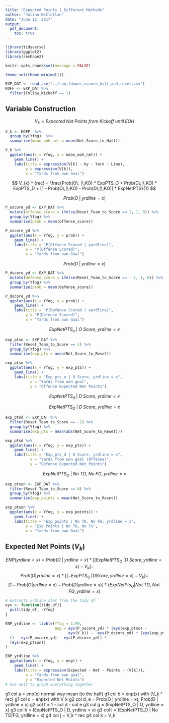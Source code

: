 ```yaml
---
title: "Expected Points | Different Methods"
author: "Julian McClellan"
date: "June 12, 2017"
output: 
  pdf_document:
    toc: true
---
```


```r
library(tidyverse)
library(ggplot2)
library(reshape2)

knitr::opts_chunk$set(message = FALSE)

theme_set(theme_minimal())

EXP_DAT <- read_csv("../raw_fdowns_nscore_half_and_reset.csv")
KOFF <- EXP_DAT %>%
  filter(Follow_Kickoff == 1)
```

## Variable Construction

$$V_k = Expected\; Net\; Points \; from \; Kickoff \; until\; EOH$$

```r
V_k <- KOFF  %>%
  group_by(Yfog)  %>%
  summarise(mean_eoh_net = mean(Net_Score_to_Half))

V_k %>%
  ggplot(aes(x = Yfog, y = mean_eoh_net)) +
    geom_line() + 
    labs(title = expression(V[k] ~ by ~ Yard ~ Line),
         y = expression(V[k]),
         x = "Yards from own Goal")
```
$$
V_{k} ^ {rec} = \frac{Prob(O\; |\;KO) * ExpPTS_O + Prob(D\;|\;KO) * ExpPTS_D + 
[1 - Prob(O\;|\;KO) - Prob(D\;|\;KO)] * ExpNetPTS}{1}
$$

$$Prob(O\; |\; yrdline = x)$$

```r
P_oscore_yd <- EXP_DAT %>% 
  mutate(offense_score = ifelse(Reset_Team_to_Score == 1, 1, 0)) %>% 
  group_by(Yfog) %>%
  summarise(prob = mean(offense_score))

P_oscore_yd %>%
  ggplot(aes(x = Yfog, y = prob)) +
    geom_line() +
    labs(title = "P(Offense Scored | yardline)",
         y = "P(Offense Scored)",
         x = "Yards from own Goal")
```

$$Prob(D\; |\; yrdline = x)$$

```r
P_dscore_yd <- EXP_DAT %>% 
  mutate(defense_score = ifelse(Reset_Team_to_Score == - 1, 1, 0)) %>% 
  group_by(Yfog) %>%
  summarise(prob = mean(defense_score))

P_dscore_yd %>%
  ggplot(aes(x = Yfog, y = prob)) +
    geom_line() +
    labs(title = "P(Defense Scored | yardline)",
         y = "P(Defense Scored)",
         x = "Yards from own Goal")
```

$$ExpNetPTS_o\; |\; O\; Score,\; yrdline = x$$

```r
exp_ptso <- EXP_DAT %>%
  filter(Reset_Team_to_Score == 1) %>%
  group_by(Yfog) %>%
  summarise(exp_pts = mean(Net_Score_to_Reset))

exp_ptso %>%
  ggplot(aes(x = Yfog, y = exp_pts)) +
    geom_line() + 
    labs(title = "Exp_pts_o | O Score, yrdline = x",
           x = "Yards from own goal",
           y = "Offense Expected Net Points")
```

$$ExpNetPTS_d\; |\; D\; Score,\; yrdline = x$$

$$ExpNetPTS_O\; |\; D\; Score,\; yrdline = x$$

```r
exp_ptsd <- EXP_DAT %>%
  filter(Reset_Team_to_Score == -1) %>%
  group_by(Yfog) %>%
  summarise(exp_pts = mean(abs(Net_Score_to_Reset)))

exp_ptsd %>%
  ggplot(aes(x = Yfog, y = exp_pts)) +
    geom_line() + 
    labs(title = "Exp_pts_d | D Score, yrdline = x",
           x = "Yards from own goal (Offense)",
           y = "Defense Expected Net Points")
```

$$ExpNetPTS_O\; |\; No\; TD,\; No\; FG,\; yrdline = x$$

```r
exp_ptson <- EXP_DAT %>%
  filter(Reset_Team_to_Score == 0) %>%
  group_by(Yfog) %>%
  summarise(exp_points = mean(Net_Score_to_Reset))

exp_ptson %>%
  ggplot(aes(x = Yfog, y = exp_points)) + 
    geom_line() +
    labs(title = "Exp_points | No TD, No FG, yrdline = x",
         y = "Exp Points | No TD, No FG",
         x = "Yards from own Goal")
```

## Expected Net Points ($V_k$)

$$
ENP(yrdline = x) = Prob(O\;|\; yrdline = x) * [(ExpNetPTS_O\; | O\;Score, yrdline = x) - V_k] -
$$
$$
 Prob(D | yrdline = x) * [(-ExpPTS_O\; | D Score, yrdline = x) - V_k] + 
$$
$$
[1 - Prob(O|yrdline = x) - Prob(D|yrdline=x)] * (ExpNetPts_O | Not\;TD,\;Not\;FG,yrdline = x)
$$

```r
# extracts yrdline stat from the tidy df
eys <- function(tidy_df){
  pull(tidy_df, -Yfog)
}

ENP_yrdline <- tibble(Yfog = 1:99,
                      enp = eys(P_oscore_yd) * (eys(exp_ptso) - 
                            eys(V_k)) -  eys(P_dscore_yd) * (eys(exp_ptsd) + eys(V_k)) +
  (1 - eys(P_oscore_yd) - eys(P_dscore_yd)) *
  (eys(exp_ptson))
)

ENP_yrdline %>%
  ggplot(aes(x = Yfog, y = enp)) + 
    geom_line() + 
    labs(title = expression(Expected ~ Net ~ Points ~ (V[k])),
         x = "Yards from own goal",
         y = "Expected Net Points")
# Use melt to graph everything together
```

g1 col a = enp(x) normal way mean (to the half)
g1 col b = enp(x) with (V_k ^ rec)
g1 col c = enp(x) with V_k
g2 col d, e = Prob(O | yrdline = x), Prob(D | yrdline = x)
g2 col f = 1 - col d - col e
g3 col g = (ExpNetPTS_O | O, yrdline = x)
g3 col h = (ExpNetPTS_O | D, yrdline = x)
g3 col i = (ExpNetPTS_O | No TD/FG, yrdline = x) 
g4 col j = V_k ^ rec
g4 col k = V_k